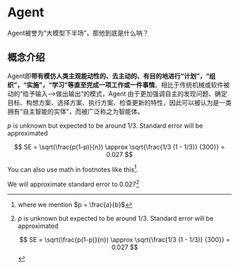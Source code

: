 # Agent

Agent被誉为“大模型下半场”，那他到底是什么呐？

## 概念介绍
Agent即**带有模仿人类主观能动性的、去主动的、有目的地进行“计划”，“组织”，“实施”，“学习”等直至完成一项工作或一件事情**。相比于传统机械或软件被动的“给予输入——>做出输出”的模式，Agent 由于更加强调自主的发现问题、确定目标、构想方案、选择方案、执行方案、检查更新的特性，因此可以被认为是一类拥有“自主智能的实体”，而被广泛称之为智能体。

$p$ is unknown but expected to be around 1/3. Standard error will be approximated

$$
SE = \sqrt(\frac{p(1-p)}{n}) \approx \sqrt{\frac{1/3 (1 - 1/3)} {300}} = 0.027
$$

You can also use math in footnotes like this^[where we mention $p = \frac{a}{b}$].

We will approximate standard error to 0.027[^longnote]

[^longnote]: $p$ is unknown but expected to be around 1/3. Standard error will be approximated

    $$
    SE = \sqrt(\frac{p(1-p)}{n}) \approx \sqrt{\frac{1/3 (1 - 1/3)} {300}} = 0.027
    $$
